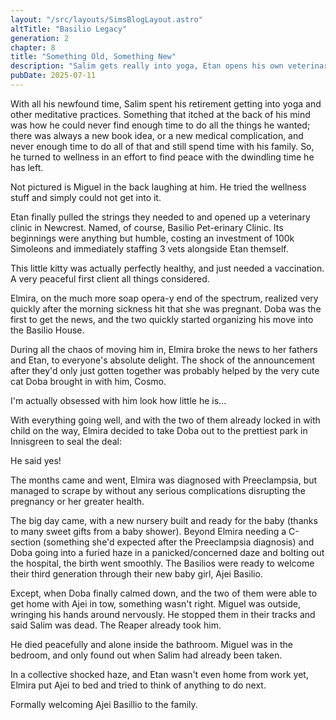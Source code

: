 ```yaml
---
layout: "/src/layouts/SimsBlogLayout.astro"
altTitle: "Basilio Legacy"
generation: 2
chapter: 8
title: "Something Old, Something New"
description: "Salim gets really into yoga, Etan opens his own veterinary practice, Elmira breaks some news to the family, and the status quo shifts."
pubDate: 2025-07-11
---
```


With all his newfound time, Salim spent his retirement getting into yoga and other meditative practices. Something that itched at the back of his mind was how he could never find enough time to do all the things he wanted; there was always a new book idea, or a new medical complication, and never enough time to do all of that and still spend time with his family. So, he turned to wellness in an effort to find peace with the dwindling time he has left.

<BlogImage imgSrc="/images/blog/basiliox2-8-helived.png" imgAlt="A Sims 4 screenshot, Salim doing down dog position on a little yoga mat.">
Not pictured is Miguel in the back laughing at him. He tried the wellness stuff and simply could not get into it.
</BlogImage>

Etan finally pulled the strings they needed to and opened up a veterinary clinic in Newcrest. Named, of course, Basilio Pet-erinary Clinic. Its beginnings were anything but humble, costing an investment of 100k Simoleons and immediately staffing 3 vets alongside Etan themself.

<BlogImage imgSrc="/images/blog/basiliox2-8-firstpatient.png" imgAlt="A Sims 4 screenshot, Salim doing down dog position on a little yoga mat.">
This little kitty was actually perfectly healthy, and just needed a vaccination. A very peaceful first client all things considered.
</BlogImage>

Elmira, on the much more soap opera-y end of the spectrum, realized very quickly after the morning sickness hit that she was pregnant. Doba was the first to get the news, and the two quickly started organizing his move into the Basilio House. 

During all the chaos of moving him in, Elmira broke the news to her fathers and Etan, to everyone's absolute delight. The shock of the announcement after they'd only just gotten together was probably helped by the very cute cat Doba brought in with him, Cosmo.

<BlogImage imgSrc="/images/blog/basiliox2-8-littlekitty.png" imgAlt="A Sims 4 screenshot, A calico, bobtail scottish fold cat with a black skull jean jacket on.">
I'm actually obsessed with him look how little he is...
</BlogImage>

With everything going well, and with the two of them already locked in with child on the way, Elmira decided to take Doba out to the prettiest park in Innisgreen to seal the deal:

<BlogImage imgSrc="/images/blog/basiliox2-8-proposal.png" imgAlt="A Sims 4 screenshot, Elmira down on one knee proposing to Doba.">
He said yes!
</BlogImage>

The months came and went, Elmira was diagnosed with Preeclampsia, but managed to scrape by without any serious complications disrupting the pregnancy or her greater health.

The big day came, with a new nursery built and ready for the baby (thanks to many sweet gifts from a baby shower). Beyond Elmira needing a C-section (something she'd expected after the Preeclampsia diagnosis) and Doba going into a furied haze in a panicked/concerned daze and bolting out the hospital, the birth went smoothly. The Basilios were ready to welcome their third generation through their new baby girl, Ajei Basilio.

Except, when Doba finally calmed down, and the two of them were able to get home with Ajei in tow, something wasn't right. Miguel was outside, wringing his hands around nervously. He stopped them in their tracks and said Salim was dead. The Reaper already took him.

<BlogImage imgSrc="/images/blog/basiliox2-8-andhedied.png" imgAlt="A Sims 4 screenshot, Salim dead on the bathroom floor.">
He died peacefully and alone inside the bathroom. Miguel was in the bedroom, and only found out when Salim had already been taken.
</BlogImage>

In a collective shocked haze, and Etan wasn't even home from work yet, Elmira put Ajei to bed and tried to think of anything to do next.

<BlogImage imgSrc="/images/blog/basiliox2-8-welcomeajei.png" imgAlt="A Sims 4 screenshot, a baby Ajei being cradled by a somber looking Elmira.">
Formally welcoming Ajei Basillio to the family.
</BlogImage>
